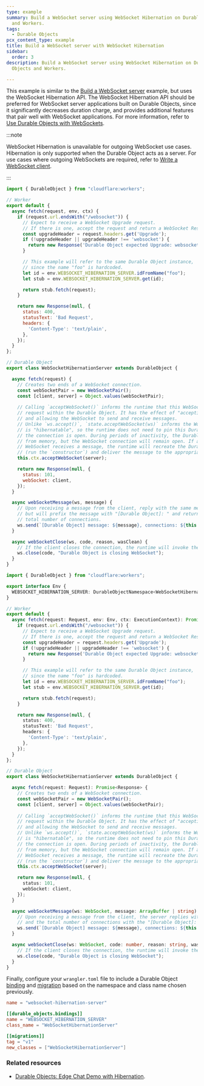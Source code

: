 ```yaml
---
type: example
summary: Build a WebSocket server using WebSocket Hibernation on Durable Objects
  and Workers.
tags:
  - Durable Objects
pcx_content_type: example
title: Build a WebSocket server with WebSocket Hibernation
sidebar:
  order: 3
description: Build a WebSocket server using WebSocket Hibernation on Durable
  Objects and Workers.

---
```



This example is similar to the [Build a WebSocket server](/durable-objects/examples/websocket-server/) example, but uses the WebSocket Hibernation API. The WebSocket Hibernation API should be preferred for WebSocket server applications built on Durable Objects, since it significantly decreases duration charge, and provides additional features that pair well with WebSocket applications. For more information, refer to [Use Durable Objects with WebSockets](/durable-objects/reference/websockets/).

:::note


WebSocket Hibernation is unavailable for outgoing WebSocket use cases. Hibernation is only supported when the Durable Object acts as a server. For use cases where outgoing WebSockets are required, refer to [Write a WebSocket client](/workers/examples/websockets/#write-a-websocket-client).


:::

<Tabs> <TabItem label="js">

```js
import { DurableObject } from "cloudflare:workers";

// Worker
export default {
  async fetch(request, env, ctx) {
    if (request.url.endsWith("/websocket")) {
      // Expect to receive a WebSocket Upgrade request.
      // If there is one, accept the request and return a WebSocket Response.
      const upgradeHeader = request.headers.get('Upgrade');
      if (!upgradeHeader || upgradeHeader !== 'websocket') {
        return new Response('Durable Object expected Upgrade: websocket', { status: 426 });
      }

      // This example will refer to the same Durable Object instance,
      // since the name "foo" is hardcoded.
      let id = env.WEBSOCKET_HIBERNATION_SERVER.idFromName("foo");
      let stub = env.WEBSOCKET_HIBERNATION_SERVER.get(id);

      return stub.fetch(request);
    }

    return new Response(null, {
      status: 400,
      statusText: 'Bad Request',
      headers: {
        'Content-Type': 'text/plain',
      },
    });
  }
};

// Durable Object
export class WebSocketHibernationServer extends DurableObject {

  async fetch(request) {
    // Creates two ends of a WebSocket connection.
    const webSocketPair = new WebSocketPair();
    const [client, server] = Object.values(webSocketPair);
  
    // Calling `acceptWebSocket()` informs the runtime that this WebSocket is to begin terminating
    // request within the Durable Object. It has the effect of "accepting" the connection,
    // and allowing the WebSocket to send and receive messages.
    // Unlike `ws.accept()`, `state.acceptWebSocket(ws)` informs the Workers Runtime that the WebSocket
    // is "hibernatable", so the runtime does not need to pin this Durable Object to memory while
    // the connection is open. During periods of inactivity, the Durable Object can be evicted
    // from memory, but the WebSocket connection will remain open. If at some later point the
    // WebSocket receives a message, the runtime will recreate the Durable Object
    // (run the `constructor`) and deliver the message to the appropriate handler.
    this.ctx.acceptWebSocket(server);

    return new Response(null, {
      status: 101,
      webSocket: client,
    });
  }

  async webSocketMessage(ws, message) {
    // Upon receiving a message from the client, reply with the same message,
    // but will prefix the message with "[Durable Object]: " and return the
    // total number of connections.
    ws.send(`[Durable Object] message: ${message}, connections: ${this.ctx.getWebSockets().length}`);
  }

  async webSocketClose(ws, code, reason, wasClean) {
    // If the client closes the connection, the runtime will invoke the webSocketClose() handler.
    ws.close(code, "Durable Object is closing WebSocket");
  }
}

```

</TabItem> <TabItem label="ts">

```ts
import { DurableObject } from "cloudflare:workers";

export interface Env {
  WEBSOCKET_HIBERNATION_SERVER: DurableObjectNamespace<WebSocketHibernationServer>;
}

// Worker
export default {
  async fetch(request: Request, env: Env, ctx: ExecutionContext): Promise<Response> {
    if (request.url.endsWith("/websocket")) {
      // Expect to receive a WebSocket Upgrade request.
      // If there is one, accept the request and return a WebSocket Response.
      const upgradeHeader = request.headers.get('Upgrade');
      if (!upgradeHeader || upgradeHeader !== 'websocket') {
        return new Response('Durable Object expected Upgrade: websocket', { status: 426 });
      }

      // This example will refer to the same Durable Object instance,
      // since the name "foo" is hardcoded.
      let id = env.WEBSOCKET_HIBERNATION_SERVER.idFromName("foo");
      let stub = env.WEBSOCKET_HIBERNATION_SERVER.get(id);

      return stub.fetch(request);
    }

    return new Response(null, {
      status: 400,
      statusText: 'Bad Request',
      headers: {
        'Content-Type': 'text/plain',
      },
    });
  }
};

// Durable Object
export class WebSocketHibernationServer extends DurableObject {

  async fetch(request: Request): Promise<Response> {
    // Creates two ends of a WebSocket connection.
    const webSocketPair = new WebSocketPair();
    const [client, server] = Object.values(webSocketPair);
  
    // Calling `acceptWebSocket()` informs the runtime that this WebSocket is to begin terminating
    // request within the Durable Object. It has the effect of "accepting" the connection,
    // and allowing the WebSocket to send and receive messages.
    // Unlike `ws.accept()`, `state.acceptWebSocket(ws)` informs the Workers Runtime that the WebSocket
    // is "hibernatable", so the runtime does not need to pin this Durable Object to memory while
    // the connection is open. During periods of inactivity, the Durable Object can be evicted
    // from memory, but the WebSocket connection will remain open. If at some later point the
    // WebSocket receives a message, the runtime will recreate the Durable Object
    // (run the `constructor`) and deliver the message to the appropriate handler.
    this.ctx.acceptWebSocket(server);

    return new Response(null, {
      status: 101,
      webSocket: client,
    });
  }

  async webSocketMessage(ws: WebSocket, message: ArrayBuffer | string) {
    // Upon receiving a message from the client, the server replies with the same message,
    // and the total number of connections with the "[Durable Object]: " prefix
    ws.send(`[Durable Object] message: ${message}, connections: ${this.ctx.getWebSockets().length}`);
  }

  async webSocketClose(ws: WebSocket, code: number, reason: string, wasClean: boolean) {
    // If the client closes the connection, the runtime will invoke the webSocketClose() handler.
    ws.close(code, "Durable Object is closing WebSocket");
  }
}
```

</TabItem> </Tabs>

Finally, configure your `wrangler.toml` file to include a Durable Object [binding](/durable-objects/get-started/#5-configure-durable-object-bindings) and [migration](/durable-objects/reference/durable-objects-migrations/) based on the namespace and class name chosen previously.

```toml
name = "websocket-hibernation-server"

[[durable_objects.bindings]]
name = "WEBSOCKET_HIBERNATION_SERVER"
class_name = "WebSocketHibernationServer"

[[migrations]]
tag = "v1"
new_classes = ["WebSocketHibernationServer"]
```

### Related resources

* [Durable Objects: Edge Chat Demo with Hibernation](https://github.com/cloudflare/workers-chat-demo/).
